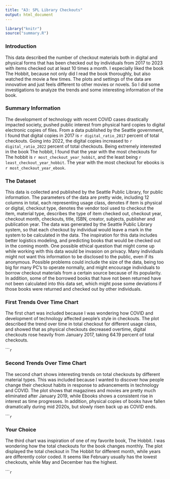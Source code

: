 ```yaml
---
title: "A3: SPL Library Checkouts"
output: html_document
---
```


```r
library("knitr")
source("summary.R")
```

### Introduction

This data described the number of checkout materials both in digital and 
physical forms that has been checked out by individuals from 2017 to 2023 with
items checked out at least 10 times a month.
I especially liked the book The Hobbit, because not only did I read the book
thoroughly, but also watched the movie a few times. The plots and settings of 
the data are innovative and just feels different to other movies or novels. So 
I did some investigations to analyze the trends and some interesting information
of the book.  

### Summary Information

The development of technology with recent COVID cases drastically impacted 
society, pushed public interest from physical hard copies to digital electronic 
copies of files. From a data published by the Seattle government, I found that 
digital copies in 2017 is `r digital_ratio_2017` percent of total checkouts. 
Going into 2022, the digital copies increased to `r digital_ratio_2022` percent 
of total checkouts. Being extremely interested in the book The hobbit, I found 
that the year with the most checkouts for The hobbit is 
`r most_checkout_year_hobbit`, and the least being 
`r least_checkout_year_hobbit`. The year with the most checkout for ebooks is `r most_checkout_year_ebook`.

### The Dataset

This data is collected and published by the Seattle Public Library, 
for public information. The parameters of the data are pretty wide, including 
12 columns in total, each representing usage class, denotes if item is physical 
or digital, checkout type, denotes the vendor tool used to checkout the item, 
material type, describes the type of item checked out, checkout year, checkout 
month, checkouts, title, ISBN, creator, subjects, publisher and publication 
year. The data was generated by the Seattle Public Library system, so that 
each checkout by individual would leave a mark in the system to be calculated 
in the data. The inspiration for this data includes better logistics modeling, 
and predicting books that would be checked out in the coming month. One 
possible ethical question that might come up while working with this data 
would be invasion on privacy. Many individuals might not want this information 
to be disclosed to the public, even if its anonymous. Possible problems could 
include the size of the data, being too big for many PC's to operate normally, 
and might encourage individuals to borrow checkout materials from a certain 
source because of its popularity. In addition, some of the borrowed books that 
have not been returned have not been calculated into this data set, which might 
pose some deviations if those books were returned and checked out by other 
individuals. 

### First Trends Over Time Chart

The first chart was included because I was wondering how COVID and development 
of technology affected people's style in checkouts. The plot described the 
trend over time in total checkout for different usage class, and showed that 
as physical checkouts decreased overtime, digital checkouts rose heavily from 
January 2017, taking 64.19 percent of total checkouts.

``````r
```

### Second Trends Over Time Chart

The second chart shows interesting trends on total checkouts by different 
material types. This was included because I wanted to discover how people change 
their checkout habits in response to advancements in technology and COVID. The 
plot shows that magazines and movies are pretty much eliminated after January 
2019, while Ebooks shows a consistent rise in interest as time progresses. 
In addition, physical copies of books have fallen dramatically during mid 2020s,
but slowly risen back up as COVID ends.

``````r
```

### Your Choice

The third chart was inspiration of one of my favorite book, The Hobbit. 
I was wondering how the total checkouts for the book changes monthly. 
The plot displayed the total checkout in The Hobbit for 
different month, while years are differently color coded. It seems like 
February usually has the lowest checkouts, while May and December has the 
highest.

``````r
```


